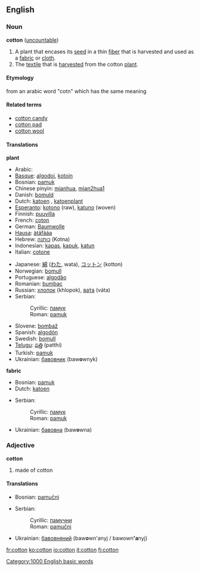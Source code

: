 ==English==
===Noun===
'''cotton''' ([[uncountable]])

#A plant that encases its [[seed]] in a thin [[fiber]] that is harvested and used as a [[fabric]] or [[cloth]].
# The [[textile]] that is [[harvest]]ed from the cotton [[plant]].


====Etymology====
from an arabic word "cotn" which has the same meaning


====Related terms====
*[[cotton candy]]
*[[cotton pad]]
*[[cotton wool]]

====Translations====
'''plant'''
{{top}}
*Arabic: {{ARchar|[[قطن]]}}
*[[Basque]]: [[algodoi]], [[kotoin]]
*Bosnian: [[pamuk#Bosnian|pamuk]] {{m}}
*Chinese pinyin: [[mianhua]], [[mian2hua1]]
*Danish: [[bomuld]]
*Dutch: [[katoen]] {{m}}, [[katoenplant]] {{m}}
*[[Esperanto]]: [[kotono]] (raw), [[katuno]] (woven)
*Finnish: [[puuvilla]]
*French: [[coton]] {{m}}
*German: [[Baumwolle]] {{f}}
*[[Hausa]]: [[àtáfááa]]
*Hebrew: [[כותנה]] (Kotna) {{m}}
*Indonesian: [[kapas]], [[kapuk]], [[katun]]
*Italian: [[cotone]] {{m}}
{{mid}}
*Japanese: [[綿]] ([[わた]], wata), [[コットン]] (kotton)
*Norwegian: [[bomull]]
*Portuguese: [[algodão]] {{m}}
*Romanian: [[bumbac]]
*Russian: [[хлопок]] {{m}} (khlopok), [[вата|ва́та]] (váta)
*Serbian:
*:Cyrillic: [[памук#Serbian|памук]] {{m}}
*:Roman: [[pamuk#Serbian|pamuk]] {{m}}
*Slovene: [[bombaž]] {{m}}
*Spanish: [[algodón]] {{m}}
*Swedish: [[bomull]]
*[[Telugu]]: [[పత్తి]] (patthi)
*Turkish: [[pamuk#Turkish|pamuk]]
*Ukrainian: [[бавовник]] (baw'''o'''wnyk) {{m}}
{{bottom}}

'''fabric'''
{{top}}
*Bosnian: [[pamuk#Bosnian|pamuk]] {{m}}
*Dutch: [[katoen]] {{n}}
{{mid}}
*Serbian:
*:Cyrillic: [[памук#Serbian|памук]] {{m}}
*:Roman: [[pamuk#Serbian|pamuk]] {{m}}
*Ukrainian: [[бавовна]] (baw'''o'''wna) {{f}}
{{bottom}}

===Adjective===
'''cotton'''
# made of cotton

====Translations====
{{top}}
*Bosnian: [[pamučni#Bosnian|pamučni]] {{m}}
{{mid}}
*Serbian:
*:Cyrillic: [[памучни#Serbian|памучни]] {{m}}
*:Roman: [[pamučni#Serbian|pamučni]] {{m}}
*Ukrainian: [[бавовняний]] (baw'''o'''wn'anyj / bawown''''a'''nyj) {{m}}
{{bottom}}

[[Category:1000 English basic words]]

[[fr:cotton]]
[[ko:cotton]]
[[io:cotton]]
[[it:cotton]]
[[fi:cotton]]